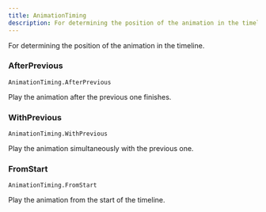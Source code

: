 ```yaml
---
title: AnimationTiming
description: For determining the position of the animation in the timeline.
---
```


For determining the position of the animation in the timeline.

### AfterPrevious

`AnimationTiming.AfterPrevious`

Play the animation after the previous one finishes.

### WithPrevious

`AnimationTiming.WithPrevious`

Play the animation simultaneously with the previous one.

### FromStart

`AnimationTiming.FromStart`

Play the animation from the start of the timeline.

